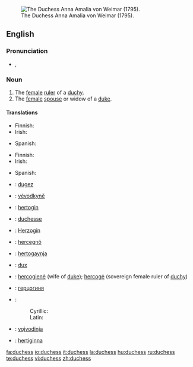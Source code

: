 [[Image:Anna Amalie.jpg|thumb|right|The Duchess Anna Amalia von Weimar (1795).]]
==English==

===Pronunciation===
* {{IPA|/ˈdʌ.tʃəs/}}, {{SAMPA|/"dV.tS@s/}}

===Noun===
{{en-noun|es}}

# The [[female]] [[ruler]] of a [[duchy]].
# The [[female]] [[spouse]] or widow of a [[duke]].

====Translations====
{{trans-top|female ruler of a duchy}}
* Finnish: {{t|fi|herttuatar}}
* Irish: {{t|ga|bandiúc|f}}
{{trans-mid}}
* Spanish: {{t|es|duquesa|f}}
{{trans-bottom}}

{{trans-top|female spouse or widow of a duke}}
* Finnish: {{t|fi|herttuatar}}
* Irish: {{t|ga|bandiúc|f}}
{{trans-mid}}
* Spanish: {{t|es|duquesa|f}}
{{trans-bottom}}

{{checktrans-top}}
* {{ttbc|Breton}}: [[dugez]] {{f}}
* {{ttbc|Czech}}: [[vévodkyně]] {{f}}
* {{ttbc|Dutch}}: [[hertogin]] {{f}}
* {{ttbc|French}}: [[duchesse]] {{f}}
* {{ttbc|German}}: [[Herzogin]] {{f}}
* {{ttbc|Hungarian}}: [[hercegnő]]
* {{ttbc|Icelandic}}: [[hertogaynja]] {{f}}
{{checktrans-mid}}
* {{ttbc|Latin}}: [[dux]] {{f}}
* {{ttbc|Lithuanian}}: [[hercogienė]] {{f}} (wife of [[duke]]); [[hercogė]] {{f}} (sovereign female ruler of [[duchy]])
* {{ttbc|Russian}}: [[герцогиня]] {{f}}
* {{ttbc|Serbian}}:
*: Cyrillic: {{t|sr|војвоткиња|f|sc=Cyrl}}
*: Latin: {{t|sr|vojvotkinja|f}}
* {{ttbc|Slovene}}: [[vojvodinja]] {{f}}
* {{ttbc|Swedish}}: [[hertiginna]] {{c}}
{{checktrans-bottom}}

[[fa:duchess]]
[[io:duchess]]
[[it:duchess]]
[[la:duchess]]
[[hu:duchess]]
[[ru:duchess]]
[[te:duchess]]
[[vi:duchess]]
[[zh:duchess]]